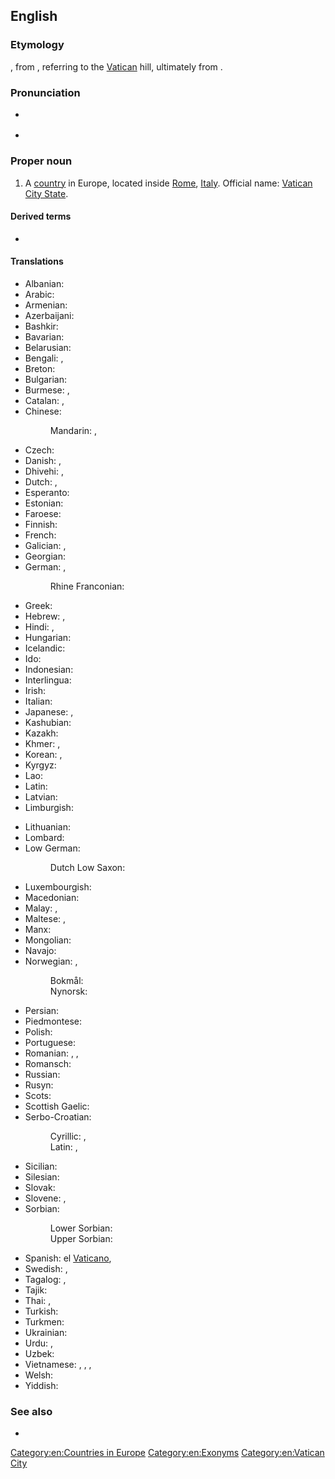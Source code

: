 ==English==
{{wikipedia}}

===Etymology===
{{calque|en|it|Città del Vaticano}}, from {{der|en|la|Cīvitās Vāticāna|t=Vatican City}}, referring to the [[Vatican]] hill, ultimately from {{m|la|vāticinor|t=I prophesy}}.

===Pronunciation===
* {{a|UK|US}} {{IPA|/ˈvæ.tɪ.kən ˈsɪt.i/|lang=en}}
* {{audio|en-us-Vatican City.ogg|Audio (US)|lang=en}}

===Proper noun===
{{en-proper noun|head=[[Vatican]] [[city|City]]}}

# {{senseid|en|Q237}}A [[country]] in Europe, located inside [[Rome]], [[Italy]]. Official name: [[Vatican City State]].

====Derived terms====
* {{l|en|Vaticanian}} {{gloss|a person from Vatican City}}

====Translations====
{{trans-top|id=Q237|State of the Vatican City}}
* Albanian: {{t|sq|Vatikan|m}}
* Arabic: {{t|ar|اَلْفَاتِيكَان|m|tr=al-fatikān}}
* Armenian: {{t+|hy|Վատիկան}}
* Azerbaijani: {{t+|az|Vatikan}}
* Bashkir: {{t|ba|Ватикан}}
* Bavarian: {{t|bar|Vatikanstod}}
* Belarusian: {{t|be|Ватыка́н|m}}
* Bengali: {{t|bn|ভ্যাটিকান সিটি}}, {{t+|bn|ভ্যাটিকান}}
* Breton: {{t|br|Vatikan|alt=ar Vatikan}}
* Bulgarian: {{t+|bg|Ватика́на|f}}
* Burmese: {{t|my|ဗာတီကန်စီးတီး}}, {{t|my|ဗာတီကန်}}
* Catalan: {{t+|ca|Ciutat del Vaticà|f}}, {{t+|ca|Vaticà|m|alt=el Vaticà}}
* Chinese:
*: Mandarin: {{t+|cmn|梵蒂岡}}, {{t+|cmn|梵蒂冈|m|tr=Fàndìgāng}}
* Czech: {{t+|cs|Vatikán|m}}
* Danish: {{t+|da|Vatikanstaten}}, {{t|da|Vatikanet}}
* Dhivehi: {{t+|dv|ވެޓިކަން ސިޓީ}}, {{t|dv|ވެޓިކަން}}
* Dutch: {{t+|nl|Vaticaanstad|f}}, {{t+|nl|Vaticaan|n|alt=het Vaticaan}}
* Esperanto: {{t+|eo|Vatikano}}
* Estonian: {{t+|et|Vatikan}}
* Faroese: {{t|fo|Vatikanið|n}}
* Finnish: {{t+|fi|Vatikaani}}
* French: {{t+|fr|Vatican|m}}
* Galician: {{t|gl|O Vaticano|m}}, {{t+|gl|Cidade do Vaticano}}
* Georgian: {{t|ka|ვატიკანი}}
* German: {{t+|de|Vatikanstadt|f}}, {{t+|de|Vatikan|m}}
*: Rhine Franconian: {{t|gmw-rfr|Wadigaan}} {{qualifier|Palatine}}
* Greek: {{t+|el|Βατικανό|n}}
* Hebrew: {{t|he|קִרְײַת הָװַתִיקָן|tr=kiryat ha-vatikan}}, {{t|he|הװתיקן|alt=הָװַתִיקָן / הָוָתִיקָן|tr=ha-vatikan}}
* Hindi: {{t|hi|वेटिकन सिटी}}, {{t|hi|वेटिकन}}
* Hungarian: {{t+|hu|Vatikán}}
* Icelandic: {{t|is|Vatíkanborg|f}}
* Ido: {{t+|io|Vatikano}}
* Indonesian: {{t+|id|Vatikan}}
* Interlingua: {{t|ia|Vaticano}}
* Irish: {{t|ga|Cathair na Vatacáine|f}}
* Italian: {{t|it|Città del Vaticano|f}}
* Japanese: {{t+|ja|バチカン|tr=Bachikan}}, {{t|ja|法王庁|tr=ほうおうちょう, Hōōchō}}
* Kashubian: {{t|csb|Watikan}}
* Kazakh: {{t|kk|Ватикан}}
* Khmer: {{t+|km|បុរីវ៉ាទីកង់}}, {{t|km|វ៉ាទីកង់}}
* Korean: {{t|ko|^바티칸 시국}}, {{t|ko|^바티칸}}
* Kyrgyz: {{t|ky|Ватикан}}
* Lao: {{t|lo|ວາຕິກັນ}}
* Latin: {{t|la|Civitas Vaticana|f}}
* Latvian: {{t+|lv|Vatikāns|m}}
* Limburgish: {{t+|li|Vatikaanstad}}
{{trans-mid}}
* Lithuanian: {{t+|lt|Vatikanas|m}}
* Lombard: {{t|lmo|Cità del Vatican}}
* Low German:
*: Dutch Low Saxon: {{t|nds-nl|Vatikaanstad|f}}
* Luxembourgish: {{t|lb|Vatikanstad}}
* Macedonian: {{t+|mk|Ва́тикан|m}}
* Malay: {{t|ms|Kota Vatikan}}, {{t|ms|Vatikan}}
* Maltese: {{t|mt|[[il-]][[Vatican|Vatikan]]}}, {{t|mt|Il-Belt tal-Vatikan}}
* Manx: {{t|gv|Ard-Valley yn Phaab|m}}
* Mongolian: {{t|mn|Ватикан}}
* Navajo: {{t|nv|Bádikin Sídii}}
* Norwegian: {{t+|no|Vatikanstaten}}, {{t|no|Vatikanet}}
*: Bokmål: {{t+|nb|Vatikanstaten|n}}
*: Nynorsk: {{t+|nn|Vatikanstaten|n}}
* Persian: {{t+|fa|واتیکان|tr=vâtikân}}
* Piedmontese: {{t|pms|Sità dël Vatican}}
* Polish: {{t+|pl|Watykan|m}}
* Portuguese: {{t+|pt|Vaticano}}
* Romanian: {{t+|ro|Vatican|n}}, {{q|sometimes}} {{t+|ro|Sfântul Scaun|n}}, {{t|ro|Statul Cetății Vaticanului|n}}
* Romansch: {{t|rm|Citad dal Vatican|f}}
* Russian: {{t+|ru|Ватика́н|m}}
* Rusyn: {{t|rue|Ватікан}}
* Scots: {{t|sco|Vatican Ceety}}
* Scottish Gaelic: {{t|gd|Cathair na Bhatacain}}
* Serbo-Croatian:
*: Cyrillic: {{t|sh|Ва̏тика̄н|m}}, {{t|sh|Све̑та̄ Сто̀лица|f}}
*: Latin: {{t+|sh|Vȁtikān|m}}, {{t|sh|Svȇtā Stòlica|f}}
* Sicilian: {{t|scn|Cità dû Vaticanu|f}}
* Silesian: {{t|szl|Watykůn|n}}
* Slovak: {{t+|sk|Vatikán|m}}
* Slovene: {{t+|sl|Vatikan|m}}, {{t+|sl|Sveti sedež|m}}
* Sorbian:
*: Lower Sorbian: {{t|dsb|Vatikańske město}}
*: Upper Sorbian: {{t|hsb|Vatikanske město}}
* Spanish: el [[Vaticano]], {{t+|es|Ciudad del Vaticano}}
* Swedish: {{t+|sv|Vatikanstaten}}, {{t+|sv|Vatikanen}}
* Tagalog: {{t|tl|Lungsod Batikano}}, {{t|tl|Batikano}}
* Tajik: {{t+|tg|Вотикон}}
* Thai: {{t|th|วาติกัน}}, {{t|th|นครวาติกัน|tr=ná-kɔɔn waa-dtì-gan}}
* Turkish: {{t+|tr|Vatikan}}
* Turkmen: {{t|tk|Watikan}}
* Ukrainian: {{t+|uk|Ватика́н|m}}
* Urdu: {{t|ur|ویٹیکن سٹی|tr=vēṭikan siṭī}}, {{t|ur|ویٹیکن|tr=vēṭikan}}
* Uzbek: {{t+|uz|Vatikan}}
* Vietnamese: {{t|vi|Thành Va-ti-căng}}, {{t|vi|Va-ti-căng}}, {{t|vi|Thành Quốc Vatican}}, {{t|vi|Thành Vatican}}
* Welsh: {{t|cy|Dinas y Fatican|f}}
* Yiddish: {{t|yi|וואַטיקאַן}}
{{trans-bottom}}

===See also===
* {{l|en|Appendix:Countries of the world|Countries of the world}}

[[Category:en:Countries in Europe]]
[[Category:en:Exonyms]]
[[Category:en:Vatican City]]